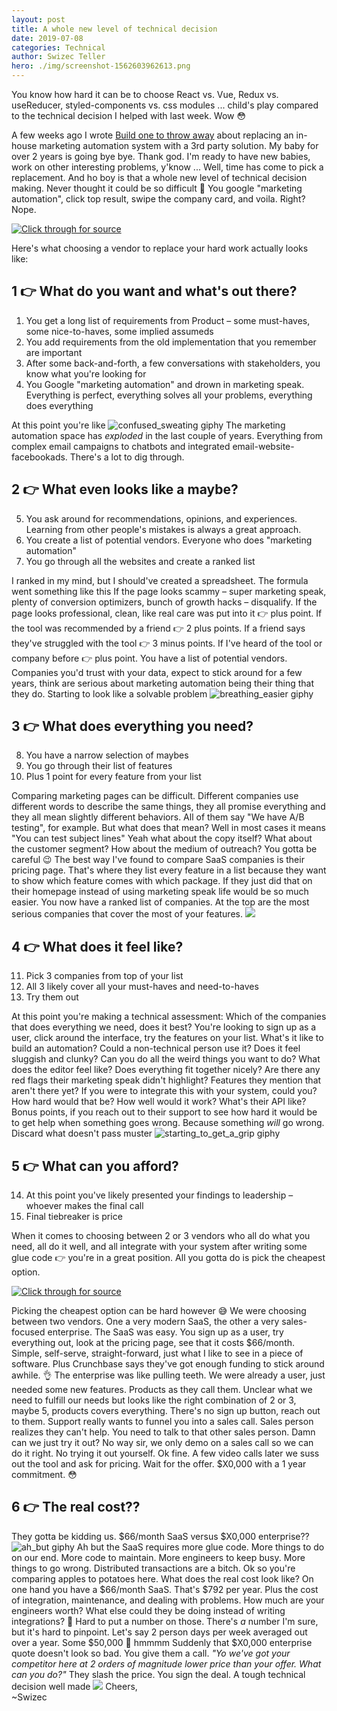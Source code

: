 ```yaml
---
layout: post
title: A whole new level of technical decision
date: 2019-07-08
categories: Technical
author: Swizec Teller
hero: ./img/screenshot-1562603962613.png
---
```


You know how hard it can be to choose React vs. Vue, Redux vs. useReducer, styled-components vs. css modules ... child's play compared to the technical decision I helped with last week. Wow 😳



A few weeks ago I wrote [Build one to throw away](https://swizec.com/blog/build-one-to-throw-away/swizec/9131) about replacing an in-house marketing automation system with a 3rd party solution. My baby for over 2 years is going bye bye. Thank god. I'm ready to have new babies, work on other interesting problems, y'know ... Well, time has come to pick a replacement. And ho boy is that a whole new level of technical decision making. Never thought it could be so difficult 🤯 You google "marketing automation", click top result, swipe the company card, and voila. Right? Nope.

[![Click through for source](./img/screenshot-1562603962613.png)](https://twitter.com/Swizec/status/1146485404373094400)

Here's what choosing a vendor to replace your hard work actually looks like:

## 1 👉 What do you want and what's out there?

1.  You get a long list of requirements from Product – some must-haves, some nice-to-haves, some implied assumeds
2.  You add requirements from the old implementation that you remember are important
3.  After some back-and-forth, a few conversations with stakeholders, you know what you're looking for
4.  You Google "marketing automation" and drown in marketing speak. Everything is perfect, everything solves all your problems, everything does everything

At this point you're like ![confused_sweating giphy](./img/giphy.gif) The marketing automation space has _exploded_ in the last couple of years. Everything from complex email campaigns to chatbots and integrated email-website-facebookads. There's a lot to dig through.

## 2 👉 What even looks like a maybe?

5.  You ask around for recommendations, opinions, and experiences. Learning from other people's mistakes is always a great approach.
6.  You create a list of potential vendors. Everyone who does "marketing automation"
7.  You go through all the websites and create a ranked list

I ranked in my mind, but I should've created a spreadsheet. The formula went something like this If the page looks scammy – super marketing speak, plenty of conversion optimizers, bunch of growth hacks – disqualify. If the page looks professional, clean, like real care was put into it 👉 plus point. If the tool was recommended by a friend 👉 2 plus points. If a friend says they've struggled with the tool 👉 3 minus points. If I've heard of the tool or company before 👉 plus point. You have a list of potential vendors. Companies you'd trust with your data, expect to stick around for a few years, think are serious about marketing automation being their thing that they do. Starting to look like a solvable problem ![breathing_easier giphy](./img/giphy.gif)

## 3 👉 What does everything you need?

8.  You have a narrow selection of maybes
9.  You go through their list of features
10. Plus 1 point for every feature from your list

Comparing marketing pages can be difficult. Different companies use different words to describe the same things, they all promise everything and they all mean slightly different behaviors. All of them say "We have A/B testing", for example. But what does that mean? Well in most cases it means "You can test subject lines" Yeah what about the copy itself? What about the customer segment? How about the medium of outreach? You gotta be careful 😉 The best way I've found to compare SaaS companies is their pricing page. That's where they list every feature in a list because they want to show which feature comes with which package. If they just did that on their homepage instead of using marketing speak life would be so much easier. You now have a ranked list of companies. At the top are the most serious companies that cover the most of your features. ![](./img/giphy.gif)

## 4 👉 What does it feel like?

11. Pick 3 companies from top of your list
12. All 3 likely cover all your must-haves and need-to-haves
13. Try them out

At this point you're making a technical assessment: Which of the companies that does everything we need, does it best? You're looking to sign up as a user, click around the interface, try the features on your list. What's it like to build an automation? Could a non-technical person use it? Does it feel sluggish and clunky? Can you do all the weird things you want to do? What does the editor feel like? Does everything fit together nicely? Are there any red flags their marketing speak didn't highlight? Features they mention that aren't there yet? If you were to integrate this with your system, could you? How hard would that be? How well would it work? What's their API like? Bonus points, if you reach out to their support to see how hard it would be to get help when something goes wrong. Because something _will_ go wrong. Discard what doesn't pass muster ![starting_to_get_a_grip giphy](./img/giphy.gif)

## 5 👉 What can you afford?

14. At this point you've likely presented your findings to leadership – whoever makes the final call
15. Final tiebreaker is price

When it comes to choosing between 2 or 3 vendors who all do what you need, all do it well, and all integrate with your system after writing some glue code 👉 you're in a great position. All you gotta do is pick the cheapest option.

[![Click through for source](./img/screenshot-1562603963238.png)](https://twitter.com/Swizec/status/1146484283499880448)

Picking the cheapest option can be hard however 😅 We were choosing between two vendors. One a very modern SaaS, the other a very sales-focused enterprise. The SaaS was easy. You sign up as a user, try everything out, look at the pricing page, see that it costs $66/month. Simple, self-serve, straight-forward, just what I like to see in a piece of software. Plus Crunchbase says they've got enough funding to stick around awhile. 👌 The enterprise was like pulling teeth. We were already a user, just needed some new features. Products as they call them. Unclear what we need to fulfill our needs but looks like the right combination of 2 or 3, maybe 5, products covers everything. There's no sign up button, reach out to them. Support really wants to funnel you into a sales call. Sales person realizes they can't help. You need to talk to that other sales person. Damn can we just try it out? No way sir, we only demo on a sales call so we can do it right. No trying it out yourself. Ok fine. A few video calls later we suss out the tool and ask for pricing. Wait for the offer. $X0,000 with a 1 year commitment. 😳

## 6 👉 The real cost??

They gotta be kidding us. $66/month SaaS versus $X0,000 enterprise?? ![ah_but giphy](./img/giphy.gif) Ah but the SaaS requires more glue code. More things to do on our end. More code to maintain. More engineers to keep busy. More things to go wrong. Distributed transactions are a bitch. Ok so you're comparing apples to potatoes here. What does the real cost look like? On one hand you have a $66/month SaaS. That's $792 per year. Plus the cost of integration, maintenance, and dealing with problems. How much are your engineers worth? What else could they be doing instead of writing integrations? 🤔 Hard to put a number on those. There's _a_ number I'm sure, but it's hard to pinpoint. Let's say 2 person days per week averaged out over a year. Some $50,000 🤨 hmmmm Suddenly that $X0,000 enterprise quote doesn't look so bad. You give them a call. _"Yo we've got your competitor here at 2 orders of magnitude lower price than your offer. What can you do?"_ They slash the price. You sign the deal. A tough technical decision well made ![](./img/giphy.gif) Cheers,  
~Swizec
